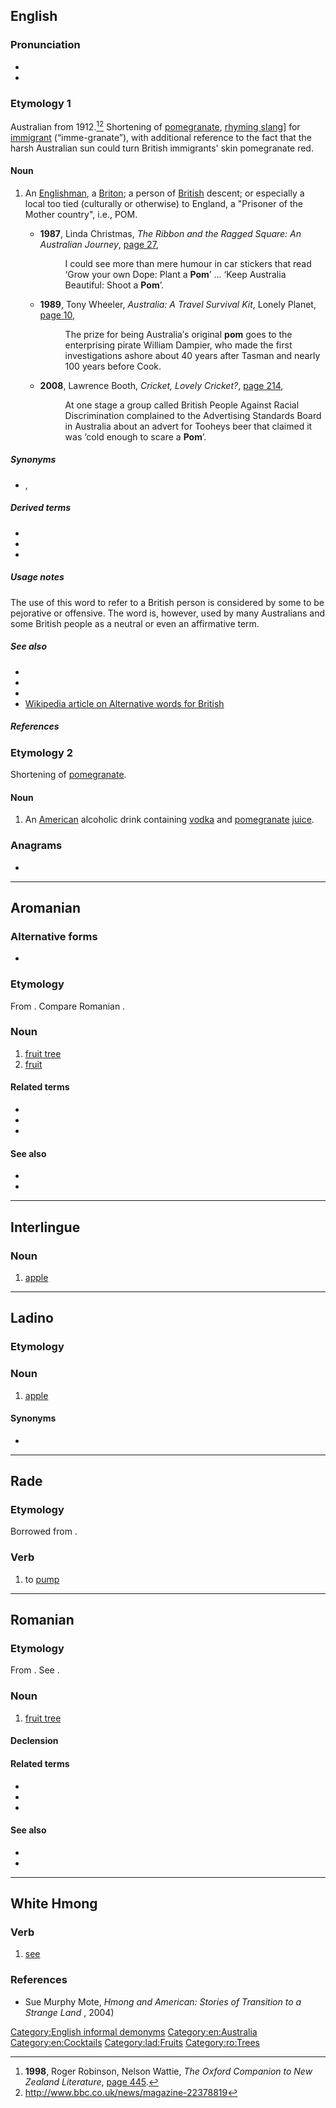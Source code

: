 {{also|POM|pòm|ром|Ром}}
==English==

===Pronunciation===
* {{IPA|/pɒm/|lang=en}}
* {{rhymes|ɒm|lang=en}}

===Etymology 1===
Australian from 1912.<ref>'''1998''', Roger Robinson, Nelson Wattie, ''The Oxford Companion to New Zealand Literature'', [http://books.google.com.au/books?id=L8cUAQAAIAAJ&q=%22pom%22+australia+-intitle:%22%22+-inauthor:%22%22&dq=%22pom%22+australia+-intitle:%22%22+-inauthor:%22%22&hl=en&sa=X&ei=mN7iT4u-PKXimAX_xt3VAw&redir_esc=y page 445].</ref><ref>http://www.bbc.co.uk/news/magazine-22378819</ref> Shortening of [[pomegranate]], [[Appendix:Glossary#rhyming slang|rhyming slang]]] for [[immigrant]] (“imme-granate”), with additional reference to the fact that the harsh Australian sun could turn British immigrants' skin pomegranate red.

====Noun====
{{en-noun}}

# {{lb|en|Australia|South Africa|New Zealand|sometimes pejorative}} An [[Englishman]], a [[Briton]]; a person of [[British]] descent; or especially a local too tied (culturally or otherwise) to England, a "Prisoner of the Mother country", i.e., POM. 
#* '''1987''', Linda Christmas, ''The Ribbon and the Ragged Square: An Australian Journey'', [http://books.google.com.au/books?id=1Bfo6Rd90NEC&q=%22pom%22+australia+-intitle:%22%22+-inauthor:%22%22&dq=%22pom%22+australia+-intitle:%22%22+-inauthor:%22%22&hl=en&sa=X&ei=mN7iT4u-PKXimAX_xt3VAw&redir_esc=y page 27],
#*: I could see more than mere humour in car stickers that read ‘Grow your own Dope: Plant a '''Pom'''’ ... ‘Keep Australia Beautiful: Shoot a '''Pom'''’.
#* '''1989''', Tony Wheeler, ''Australia: A Travel Survival Kit'', Lonely Planet, [http://books.google.com.au/books?id=nHEUAQAAMAAJ&q=%22pom%22+australia+-intitle:%22%22+-inauthor:%22%22&dq=%22pom%22+australia+-intitle:%22%22+-inauthor:%22%22&hl=en&sa=X&ei=mN7iT4u-PKXimAX_xt3VAw&redir_esc=y page 10],
#*: The prize for being Australia′s original '''pom''' goes to the enterprising pirate William Dampier, who made the first investigations ashore about 40 years after Tasman and nearly 100 years before Cook.
#* '''2008''', Lawrence Booth, ''Cricket, Lovely Cricket?'', [http://books.google.com.au/books?id=zO3VL4ybLQwC&pg=PA214&dq=%22pom%22+australia+-intitle:%22%22+-inauthor:%22%22&hl=en&sa=X&ei=mN7iT4u-PKXimAX_xt3VAw&redir_esc=y#v=onepage&q=%22pom%22%20australia%20-intitle%3A%22%22%20-inauthor%3A%22%22&f=false page 214],
#*: At one stage a group called British People Against Racial Discrimination complained to the Advertising Standards Board in Australia about an advert for Tooheys beer that claimed it was ‘cold enough to scare a '''Pom'''’.

=====Synonyms=====
* {{sense|British person}} {{l|en|Brit}}, {{l|en|limey}}

=====Derived terms=====
* {{l|en|pommy}}
* {{l|en|ten pound pom}}
* {{l|en|whinging pom}}

=====Usage notes=====
The use of this word to refer to a British person is considered by some to be pejorative or offensive. The word is, however, used by many Australians and some British people as a neutral or even an affirmative term.

=====See also=====
* {{l|en|kiwi}}
* {{l|en|pompom}}
* {{l|en|Yank}}
* [[w:Alternative words for British|Wikipedia article on Alternative words for British]]

=====References=====
<references />

===Etymology 2===
Shortening of [[pomegranate]].

====Noun====
{{en-noun}}

# {{lb|en|cocktail}} An [[American]] alcoholic drink containing [[vodka]] and [[pomegranate]] [[juice]].

===Anagrams===
* {{anagrams|en|MOP|MPO|OPM|PMO|mop}}

[[Category:English informal demonyms]]
[[Category:en:Australia]]
[[Category:en:Cocktails]]

----

==Aromanian==

===Alternative forms===
* {{l|rup|pomu}}

===Etymology===
From {{etyl|la|rup}} {{m|la|pōmus}}. Compare Romanian {{m|ro|pom}}.

===Noun===
{{head|rup|noun|g=m|plural|ponj}}

# [[fruit tree]]
# [[fruit]]

====Related terms====
* {{l|rup|poamã}}
* {{l|rup|pumet}}
* {{l|rup|pumãrii}}

====See also====
* {{l|rup|arburi}}
* {{l|rup|fructu}}

----

==Interlingue==

===Noun===
{{head|ie|noun}}

# [[apple]]

----

==Ladino==

===Etymology===
{{rfe|lang=lad}}

===Noun===
{{lad-noun|l}}

# [[apple]]

====Synonyms====
* {{l|lad|mansana|sc=Latn}}

[[Category:lad:Fruits]]

----

==Rade==

===Etymology===
Borrowed from {{bor|rad|fr|pompe|notext=1}}.

===Verb===
{{head|rad|verb}}

# to [[pump]]

{{topics|rad|Pumps}}

----

==Romanian==

===Etymology===
From {{inh|ro|la|pomus}}. See {{m|la|pomum}}.

===Noun===
{{ro-noun|m|pomi}}

# [[fruit tree]]

====Declension====
{{ro-noun-m}}

====Related terms====
* {{l|ro|poamă}}
* {{l|ro|pomet}}
* {{l|ro|pomar}}

====See also====
* {{l|ro|copac}}
* {{l|ro|arbore}}

[[Category:ro:Trees]]

----

==White Hmong==

===Verb===
{{head|mww|verb}}

# [[see]]

===References===
* Sue Murphy Mote, ''Hmong and American: Stories of Transition to a Strange Land'' {{ISBN|078641832X}}, 2004)